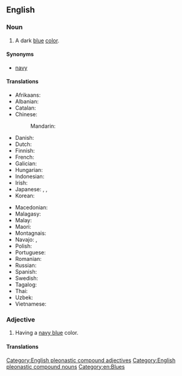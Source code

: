 ==English==

===Noun===
{{en-noun|~}}

# A dark [[blue]] [[color]].
#: {{color panel|000080}}

====Synonyms====
* [[navy]]

====Translations====
{{trans-top|a dark blue color}}
* Afrikaans: {{t|af|donkerblou}}
* Albanian: {{t|sq|blu e thellë}}
* Catalan: {{t+|ca|blau marí|m}}
* Chinese:
*: Mandarin: {{t+|cmn|藏青|tr=Zàngqīng|sc=Hani}}
* Danish: {{t|da|marineblå}}
* Dutch: {{t+|nl|marineblauw|m}}
* Finnish: {{t+|fi|laivastonsininen}}
* French: {{t+|fr|bleu marine}}
* Galician: {{t+|gl|azul mariño|m}}
* Hungarian: {{t+|hu|tengerészkék}}
* Indonesian: {{t+|id|biru laut}}
* Irish: {{t+|ga|dúghorm}}
* Japanese: {{t|ja|ネイビーブルー|tr=neibī burū|sc=Jpan}}, {{t|ja|ネイビー|tr=neibī|sc=Jpan}}, {{t+|ja|濃紺|tr=nōkon|sc=Jpan}}
* Korean: {{t|ko|네이비 블루|sc=Kore}}
{{trans-mid}}
* Macedonian: {{t|mk|тегет}}
* Malagasy: {{t|mg|momba ny sambo}}
* Malay: {{t|ms|biru laut}}
* Maori: {{t|mi|purū pōuri}}
* Montagnais: {{t|moe|kakashteu-uasheshkunat}}
* Navajo: {{t|nv|łizhingo}}, {{t|nv|diłhiłgo dootłʼizh}}
* Polish: {{t+|pl|granat|m}}
* Portuguese: {{t+|pt|naval|m}}
* Romanian: {{t+|ro|bleumarin}}
* Russian: {{t+|ru|си́ний}}
* Spanish: {{t|es|azul marino|m}}
* Swedish: {{t+|sv|marinblå}}
* Tagalog: {{t|tl|bughaw hukbong dagat|sc=Cyrl}}
* Thai: {{t+|th|กาล}}
* Uzbek: {{t|uz|to'q ko'|sc=Cyrl}}
* Vietnamese: {{t|vi|màu xanh nước biển}}
{{trans-bottom}}

===Adjective===
{{en-adj}}

# Having a [[navy blue#Noun|navy blue]] color.

====Translations====
{{trans-see|navy blue (adjective)|navy#English-color}}

[[Category:English pleonastic compound adjectives]]
[[Category:English pleonastic compound nouns]]
[[Category:en:Blues]]